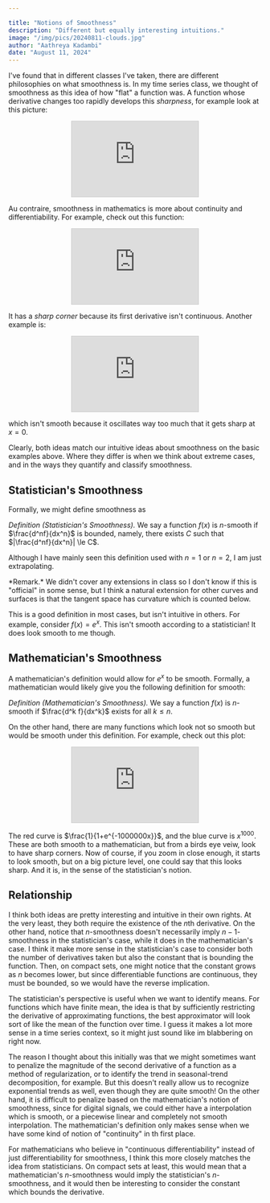 ```yaml
---

title: "Notions of Smoothness"
description: "Different but equally interesting intuitions."
image: "/img/pics/20240811-clouds.jpg"
author: "Aathreya Kadambi"
date: "August 11, 2024"
---
```


I've found that in different classes I've taken, there are different philosophies on what smoothness is. In my time series class, we thought of smoothness as this idea of how "flat" a function was. A function whose derivative changes too rapidly develops this *sharpness*, for example look at this picture:
<center>
<iframe src="https://www.desmos.com/calculator/jxcdedae7i?embed" width="50%" style="border: 1px solid #ccc"></iframe>
</center>

Au contraire, smoothness in mathematics is more about continuity and differentiability. For example, check out this function:
<center>
<iframe src="https://www.desmos.com/calculator/lriwqrg5tj?embed" width="50%" style="border: 1px solid #ccc"></iframe>
</center>

It has a *sharp corner* because its first derivative isn't continuous. Another example is:
<center>
<iframe src="https://www.desmos.com/calculator/wpr5ein17j?embed" width="50%" style="border: 1px solid #ccc"></iframe>
</center>

which isn't smooth because it oscillates way too much that it gets sharp at $x = 0$. 

Clearly, both ideas match our intuitive ideas about smoothness on the basic examples above. Where they differ is when we think about extreme cases, and in the ways they quantify and classify smoothness.

## Statistician's Smoothness 

Formally, we might define smoothness as

*Definition (Statistician's Smoothness).* We say a function $f(x)$ is $n$-smooth if $\frac{d^nf}{dx^n}$ is bounded, namely, there exists $C$ such that $|\frac{d^nf}{dx^n}| \le C$. 

Although I have mainly seen this definition used with $n = 1$ or $n = 2$, I am just extrapolating.

<div class="remark">
*Remark.* We didn't cover any extensions in class so I don't know if this is "official" in some sense, but I think a natural extension for other curves and surfaces is that the tangent space has curvature which is counted below.
</div>

This is a good definition in most cases, but isn't intuitive in others. For example, consider $f(x) = e^x$. This isn't smooth according to a statistician! It does look smooth to me though.

## Mathematician's Smoothness

A mathematician's definition would allow for $e^x$ to be smooth. Formally, a mathematician would likely give you the following definition for smooth:

*Definition (Mathematician's Smoothness).* We say a function $f(x)$ is $n$-smooth if $\frac{d^k f}{dx^k}$ exists for all $k \le n$.

On the other hand, there are many functions which look not so smooth but would be smooth under this definition. For example, check out this plot:

<center>
<iframe src="https://www.desmos.com/calculator/fkpgafwtm8?embed" width="50%" style="border: 1px solid #ccc"></iframe>
</center>

The red curve is $\frac{1}{1+e^{-1000000x}}$, and the blue curve is $x^{1000}$. These are both smooth to a mathematician, but from a birds eye veiw, look to have sharp corners. Now of course, if you zoom in close enough, it starts to look smooth, but on a big picture level, one could say that this looks sharp. And it is, in the sense of the statistician's notion.

## Relationship

I think both ideas are pretty interesting and intuitive in their own rights. At the very least, they both require the existence of the $n$th derivative. On the other hand, notice that $n$-smoothness doesn't necessarily imply $n-1$-smoothness in the statistician's case, while it does in the mathematician's case. I think it make more sense in the statistician's case to consider both the number of derivatives taken but also the constant that is bounding the function. Then, on compact sets, one might notice that the constant grows as $n$ becomes lower, but since differentiable functions are continuous, they must be bounded, so we would have the reverse implication. 

The statistician's perspective is useful when we want to identify means. For functions which have finite mean, the idea is that by sufficiently restricting the derivative of approximating functions, the best approximator will look sort of like the mean of the function over time. I guess it makes a lot more sense in a time series context, so it might just sound like im blabbering on right now.

The reason I thought about this initially was that we might sometimes want to penalize the magnitude of the second derivative of a function as a method of regularization, or to identify the trend in seasonal-trend decomposition, for example. But this doesn't really allow us to recognize exponential trends as well, even though they are quite smooth! On the other hand, it is difficult to penalize based on the mathematician's notion of smoothness, since for digital signals, we could either have a interpolation which is smooth, or a piecewise linear and completely not smooth interpolation. The mathematician's definition only makes sense when we have some kind of notion of "continuity" in th first place.

For mathematicians who believe in "continuous differentiability" instead of just differentiability for smoothness, I think this more closely matches the idea from statisticians. On compact sets at least, this would mean that a mathematician's $n$-smoothness would imply the statistician's $n$-smoothness, and it would then be interesting to consider the constant which bounds the derivative. 